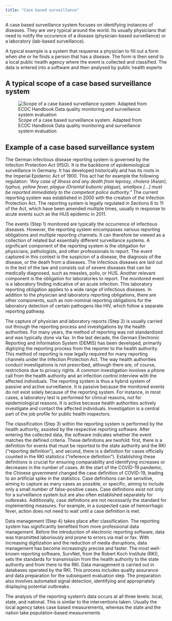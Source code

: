 ```yaml
---
title: "Case based surveillance"
---
```


A case based surveillance system focuses on identifying instances of diseases. They are very typical around the world. Its usually physicians that need to notify the occurence of a disease (physician-based surveillance) or a laboratory (lab-based surveillance). 

A typical example is a system that requeires a physician to fill out a form when she or he finds a person that has a disease. The form is then send to a local public health agency where the event is collected and classified. The data is entered into a software and then analysed by public health experts



## A typical scope of a case based surveillance system

![Scope of a case based surveillance system. Adapted from ECDC Handbook Data quality monitoring and surveillance system evaluation](../img/types_scope.jpg)


## Example of a case based surveillance system
The German infectious disease reporting system is governed by the Infection Protection Act (IfSG). It is the backbone of epidemiological surveillance in Germany. It has developed historically and has its roots in the Imperial Epidemic Act of 1900. This act hat for example the following regulation: _“Any case of illness and any death from leprosy, cholera (Asian), typhus, yellow fever, plague (Oriental bubonic plague), smallpox […] must be reported immediately to the competent police authority.”_ The current reporting system was established in 2000 with the creation of the Infection Protection Act. The reporting system is legally regulated in Sections 6 to 11 of the Act, which have been amended multiple times, usually in response to acute events such as the HUS epidemic in 2011.

The events (Step 1) monitored are typically the occurrence of infectious diseases. However, the reporting system encompasses various reporting obligations and multiple reporting channels. It can therefore be viewed as a collection of related but essentially different surveillance systems. A significant component of the reporting system is the obligation for physicians, pathologists, and other professionals to report. The event captured in this context is the suspicion of a disease, the diagnosis of the disease, or the death from a  diseases. The infectious diseases are laid out in the text of the law and consists out of severe diseases that can be medically diagnosed, such as measles, polio, or HUS. Another relevant component is the obligation for laboratories to report. The monitored event is a laboratory finding indicative of an acute infection. This laboratory reporting obligation applies to a wide range of infectious diseases. In addition to the physician and laboratory reporting obligations, there are other components, such as non-nominal reporting obligations for the laboratory detection of certain pathogens like HIV, which follow a separate reporting pathway.

The capture of physician and laboratory reports (Step 2) is usually carried out through the reporting process and investigations by the health authorities. For many years, the method of reporting was not standardized and was typically done via fax. In the last decade, the German Electronic Reporting and Information System (DEMIS) has been developed, primarily digitizing the reporting process from the reporter to the health authority. This method of reporting is now legally required for many reporting channels under the Infection Protection Act. The way health authorities conduct investigations is not prescribed, although there are, of course, restrictions due to privacy rights. A common investigation involves a phone call from the health authority and an infection control interview with the affected individuals. The reporting system is thus a hybrid system of passive and active surveillance. It is passive because the monitored events do not exist solely because of the reporting system. For instance, in most cases, a laboratory test is performed for clinical reasons, not for epidemiological reasons. It is active because health authorities actively investigate and contact the affected individuals. Investigation is a central part of the job profile for public health inspectors.

The classification (Step 3) within the reporting system is performed by the health authority, assisted by the respective reporting software. After entering the collected data, the software indicates whether the event matches the defined criteria. These definitions are twofold: first, there is a definition for events that must be reported to the state authority and the RKI ("reporting definition"), and second, there is a definition for cases officially counted in the RKI statistics ("reference definition"). Establishing these definitions is crucial for ensuring comparability and identifying increases or decreases in the number of cases. At the start of the COVID-19 pandemic, the Chinese government changed the case definition of COVID-19, leading to an artificial spike in the statistics. Case definitions can be sensitive, aiming to capture as many cases as possible, or specific, aiming to include only a small number of false-positive cases. Case definitions exist not only for a surveillance system but are also often established separately for outbreaks. Additionally, case definitions are not necessarily the standard for implementing measures. For example, in a suspected case of hemorrhagic fever, action does not need to wait until a case definition is met.

Data management (Step 4) takes place after classification. The reporting system has significantly benefited from more professional data management. Before the introduction of electronic reporting software, data was transmitted laboriously and prone to errors via mail or fax. With increasing digitization and the reduction of media disruptions, data management has become increasingly precise and faster. The most well-known reporting software, SurvNet, from the Robert Koch Institute (RKI), sets the standards for transmission from the health authority to the state authority and from there to the RKI. Data management is carried out in databases operated by the RKI. This process includes quality assurance and data preparation for the subsequent evaluation step. The preparation also involves automated signal detection, identifying and appropriately displaying potential outbreaks.

The  analysis of the reporting system’s data occurs at all three levels: local, state, and national. This is similar to the interventions taken. Usually the local agency takes case based measurements, whereas the state and the nation take population-based measurements  

